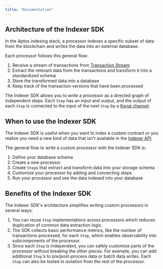```yaml
---
title: "Documentation"
---
```



## Architecture of the Indexer SDK

In the Aptos indexing stack, a processor indexes a specific subset of data from the blockchain and writes the data into an external database.

Each processor follows this general flow:

1. Receive a stream of transactions from [Transaction Stream](../../../../build/indexer/txn-stream)
2. Extract the relevant data from the transactions and transform it into a standardized schema
3. Store the transformed data into a database
4. Keep track of the transaction versions that have been processed

The Indexer SDK allows you to write a processor as a directed graph of independent steps.
Each `Step` has an input and output, and the output of each `Step` is connected to the input of the next `Step` by a [Kanal channel](https://github.com/fereidani/kanal).

<center>
  <ThemedImage
    alt="Indexer SDK Custom Processor Architecture"
    sources={{
light: '~/images/indexer-custom-processor-light.svg',
dark: '~/images/indexer-custom-processor-dark.svg',
}}
  />
</center>

## When to use the Indexer SDK

The Indexer SDK is useful when you want to index a custom contract or you realize you need a new kind of data that isn't available in the [Indexer API](../../../../build/indexer/indexer-api).

The general flow to write a custom processor with the Indexer SDK is:

1. Define your database schema
2. Create a new processor
3. Create `Step`s that extract and transform data into your storage schema
4. Customize your processor by adding and connecting steps
5. Run your processor and see the data indexed into your database

## Benefits of the Indexer SDK

The Indexer SDK's architecture simplifies writing custom processors in several ways:

1. You can reuse `Step` implementations across processors which reduces duplication of common data extraction logic.
2. The SDK collects basic performance metrics, like the number of transactions processed, for each `Step`, which enables observability into subcomponents of the processor.
3. Since each `Step` is independent, you can safely customize parts of the processor without breaking the other pieces.
   For example, you can add additional `Step`'s to pre/post-process data or batch data writes. Each `Step` can also be tested in isolation from the rest of the processor.
